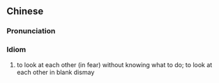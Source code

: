 {{also|面面相觑}}
==Chinese==
{{zh-forms|s=面面相觑|type=211}}

===Pronunciation===
{{zh-pron
|m=miànmiàn xiāng qù
|cat=id
}}

===Idiom===
{{zh-idiom}}

# to look at each other (in fear) without knowing what to do; to look at each other in blank dismay
